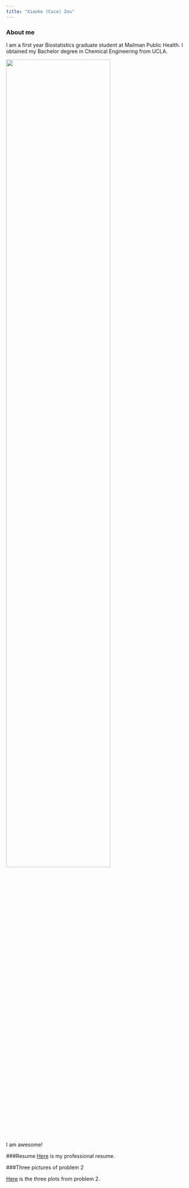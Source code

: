 ```yaml
---
title: "Xiaoke (Coco) Zou"
---
```


### About me

I am a first year Biostatistics graduate student at Mailman Public Health. I obtained my Bachelor degree in Chemical Engineering from UCLA. 

<img src="./images/me.png" style="width:75%">

I am awesome!

###Resume
[Here](Resume.html) is my professional resume. 


###Three pictures of problem 2

[Here](threeplots.html) is the three plots from problem 2.

